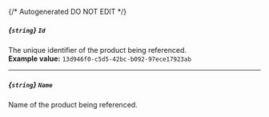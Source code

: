 {/* Autogenerated DO NOT EDIT  */}
##### *{`string`}* `Id`
The unique identifier of the product being referenced.
<br/>
**Example value:** `13d946f0-c5d5-42bc-b092-97ece17923ab`

---
##### *{`string`}* `Name`
Name of the product being referenced.

